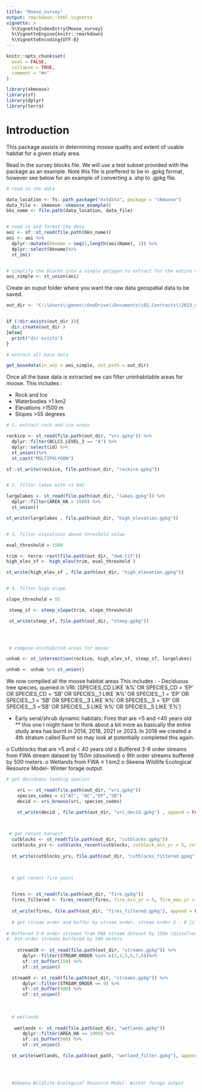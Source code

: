```yaml
---
title: "Moose_survey"
output: rmarkdown::html_vignette
vignette: >
  %\VignetteIndexEntry{Moose_survey}
  %\VignetteEngine{knitr::rmarkdown}
  %\VignetteEncoding{UTF-8}
---
```


```r
knitr::opts_chunk$set(
  eval = FALSE,
  collapse = TRUE,
  comment = "#>"
)
```

```r
library(skmoose)
library(sf)
library(dplyr)
library(terra)

```

# Introduction

This package assists in determining moose quality and extent of usable habitat for a given study area. 

Read in the survey blocks file. We will use a test subset provided with the package as an example. Note this file is preffered to be in .gpkg format, however see below for an example of converting a .shp to .gpkg file. 

```r

# read in the data 

data_location <- fs::path_package("extdata", package = "skmoose")
data_file <- skmoose::skmoose_example()
bks_name <- file.path(data_location, data_file)


# read in and format the data 
aoi <- sf::st_read(file.path(bks_name))
aoi <- aoi %>%
  dplyr::mutate(bkname = seq(1,length(aoi$Name), 1)) %>%
  dplyr::select(bkname)%>%
  st_zm()


# simplify the blocks into a single polygon to extract for the entire area. 
aoi_simple <- st_union(aoi)

```

Create an ouput folder where you want the raw data geospatial data to be saved. 

```r

out_dir <- "C:\\Users\\genev\\OneDrive\\Documents\\02.Contracts\\2023_oddjobs\\2023_moose_block_surveyR\\02.Data\\data"


if (!dir.exists(out_dir )){
  dir.create(out_dir )
}else{
  print("dir exists")
}


```

```r
# extract all base data

get_basedata(in_aoi = aoi_simple, out_path = out_dir)


```

Once all the base data is extracted we can filter uninhabitable areas for moose. 
This includes : 

- Rock and Ice 
- Waterbodies >1 km2
- Elevations >1500 m 
- Slopes >55 degrees


```r
# 1. extract rock and ice areas

rockice <- st_read(file.path(out_dir, "vri.gpkg")) %>%
  dplyr::filter(BCLCS_LEVEL_3 == "A") %>%
  dplyr::select(id) %>%
  st_union()%>%
  st_cast("MULTIPOLYGON")

sf::st_write(rockice, file.path(out_dir, "rockice.gpkg"))


# 2. filter lakes with >1 km2

largelakes <- st_read(file.path(out_dir, "lakes.gpkg")) %>%
  dplyr::filter(AREA_HA > 1000) %>%
  st_union()

st_write(largelakes , file.path(out_dir, "high_elevation.gpkg"))


# 3. filter elevations above threshold value

eval_threshold = 1500

trim <- terra::rast(file.path(out_dir, "dem.tif"))
high_elev_sf <- high_elev(trim, eval_threshold )

st_write(high_elev_sf , file.path(out_dir, "high_elevation.gpkg"))


# 4. filter high slope 

slope_threshold = 55

 steep_sf <- steep_slope(trim, slope_threshold)

 st_write(steep_sf, file.path(out_dir, "steep.gpkg"))



 
 # compine uninhabited areas for moose

unhab <- st_intersection(rockice, high_elev_sf, steep_sf, largelakes)

unhab <- unhab %>% st_union()


```



We now compiled all the moose habitat areas 
This includes : 
- Deciduous tree species, queried in VRI: [SPECIES_CD LIKE 'A%' OR SPECIES_CD = 'EP' OR SPECIES_CD = 'SB' OR SPECIES__1 LIKE 'A%' OR SPECIES__1 = 'EP' OR SPECIES__1 = 'SB' OR SPECIES__3 LIKE 'A%' OR SPECIES__3 = 'EP' OR SPECIES__3 ='SB' OR SPECIES__5 LIKE 'A%' OR SPECIES__5 LIKE 'E%']

- Early seral/shrub dynamic habitats: Fires that are >5 and <40 years old 
** this one I might have to think about a bit more as basically the entire study area has burnt in 2014, 2018, 2021 or 2023. In 2018 we created a 4th stratum called Burnt so may look at potentially completed this again.

o	Cutblocks that are >5 and < 40 years old 
o	Buffered 3-8 order streams from FWA stream dataset by 150m (dissolved) 
o	9th order streams buffered by 500 meters. 
o	Wetlands from FWA ≤ 1 km2
o	Skeena Wildlife Ecological Resource Model- Winter forage output 



```r

# get deciduous leading species

    vri <- st_read(file.path(out_dir, "vri.gpkg"))
    species_codes = c("AT", "AC","EP","SB")
    decid <- vri_browse(vri, species_codes)

    st_write(decid , file.path(out_dir, "vri_decid.gpkg") , append = FALSE)

  

 # get recent harvest 
  cutblocks <- st_read(file.path(out_dir, "cutblocks.gpkg"))
  cutblocks_yrs <- cutblocks_recent(cutblocks, cutblock_min_yr = 5, cutblock_max_yr = 40)
 
  st_write(cutblocks_yrs, file.path(out_dir, "cutblocks_filtered.gpkg"), append = FALSE)


  
  # get recent fire years 

  
  fires <- st_read(file.path(out_dir, "fire.gpkg"))
  fires_filtered <- fires_recent(fires, fire_min_yr = 5, fire_max_yr = 40 )
  
  st_write(fires, file.path(out_dir, "fires_filtered.gpkg"), append = FALSE)
  
  # get stream order and buffer by stream order, stream order 3 - 8 is 150m buffer, stream order 9 bufferd by 500m 
  
# Buffered 3-8 order streams from FWA stream dataset by 150m (dissolved) 
#- 9th order streams buffered by 500 meters. 
  
    stream38 <- st_read(file.path(out_dir, "streams.gpkg")) %>% 
      dplyr::filter(STREAM_ORDER %in% c(3,4,5,6,7,8))%>%
      sf::st_buffer(150) %>%
      sf::st_union()

  stream9 <- st_read(file.path(out_dir, "streams.gpkg")) %>% 
      dplyr::filter(STREAM_ORDER == 9) %>%
      sf::st_buffer(500) %>%
      sf::st_union()
  
  
  
  # wetlands 
  
   wetlands <- st_read(file.path(out_dir, "wetlands.gpkg")) 
      dplyr::filter(AREA_HA <= 1000) %>%
      sf::st_buffer(500) %>%
      sf::st_union()

  st_write(wetlands, file.path(out_path, "wetland_filter.gpkg"), append = FALSE)


  
  
  #Skeena Wildlife Ecological Resource Model- Winter forage output 
  
  
  
  
  

```

